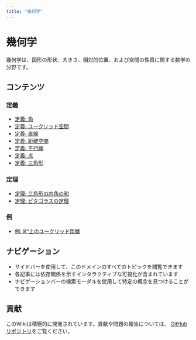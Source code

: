 ```yaml
---
title: "幾何学"
---
```


# 幾何学

幾何学は、図形の形状、大きさ、相対的位置、および空間の性質に関する数学の分野です。

## コンテンツ

### 定義

- [定義: 角](def-angle.qmd)
- [定義: ユークリッド空間](def-euclidean-space.qmd)
- [定義: 直線](def-line.qmd)
- [定義: 距離空間](def-metric-space.qmd)
- [定義: 平行線](def-parallel.qmd)
- [定義: 点](def-point.qmd)
- [定義: 三角形](def-triangle.qmd)

### 定理

- [定理: 三角形の内角の和](thm-angle-sum-triangle.qmd)
- [定理: ピタゴラスの定理](thm-pythagorean.qmd)

### 例

- [例: ℝⁿ上のユークリッド距離](ex-euclidean-metric.qmd)

## ナビゲーション

- サイドバーを使用して、このドメインのすべてのトピックを閲覧できます
- 各記事には依存関係を示すインタラクティブな可視化が含まれています
- ナビゲーションバーの検索モーダルを使用して特定の概念を見つけることができます

## 貢献

このWikiは積極的に開発されています。貢献や問題の報告については、
[GitHubリポジトリ](https://github.com/RK0429/ModernMath)をご覧ください。
